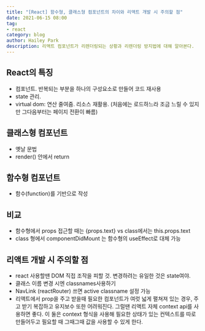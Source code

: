 ```yaml
---
title: "[React] 함수형, 클래스형 컴포넌트의 차이와 리액트 개발 시 주의할 점"
date: 2021-06-15 08:00
tag:
- react
category: blog
author: Hailey Park
description: 리액트 컴포넌트가 리렌더링되는 상황과 리렌더링 방지법에 대해 알아본다.
---
```


## React의 특징

- 컴포넌트. 반복되는 부분을 하나의 구성요소로 만들어 코드 재사용
- state 관리. 
- virtual dom: 연산 줄여줌. 리소스 재활용. (처음에는 로드하느라 조금 느릴 수 있지만 그다음부터는 페이지 전환이 빠름)


## 클래스형 컴포넌트

- 옛날 문법
- render() 안에서 return 

## 함수형 컴포넌트

- 함수(function)를 기반으로 작성

## 비교

- 함수형에서 props 접근할 때는 {props.text} vs class에서는 this.props.text
- class 형에서 componentDidMount 는 함수형의 useEffect로 대체 가능

## 리액트 개발 시 주의할 점

- react 사용할땐 DOM 직접 조작을 피할 것. 변경하려는 유일한 것은 state여야. 
- 클래스 이름 변경 시엔 classnames사용하기
- NavLink (reactRouter) 쓰면 active classname 설정 가능
- 리액트에서 prop을 주고 받을때 필요한 컴포넌트가 여럿 넓게 펼쳐져 있는 경우, 주고 받기 복잡하고 유지보수 또한 어려워진다. 그럴땐 리액트 자체 context api를 사용하면 좋다. 이 둘은 context 형식을 사용해 필요한 상태가 있는 컨텍스트를 따로 만들어두고 필요할 때 그때그때 값을 사용할 수 있게 한다.
